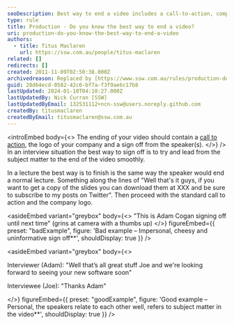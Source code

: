 ```yaml
---
seoDescription: Best way to end a video includes a call-to-action, company logo, and speaker sign-off.
type: rule
title: Production - Do you know the best way to end a video?
uri: production-do-you-know-the-best-way-to-end-a-video
authors:
  - title: Titus Maclaren
    url: https://ssw.com.au/people/titus-maclaren
related: []
redirects: []
created: 2011-11-09T02:50:38.000Z
archivedreason: Replaced by [https://www.ssw.com.au/rules/production-do-you-add-a-call-to-action](/rules/production-do-you-add-a-call-to-action)
guid: 28d64ecd-0582-42c6-bf7a-f3f9ae6c17b8
lastUpdated: 2024-01-10T04:18:27.000Z
lastUpdatedBy: Nick Curran [SSW]
lastUpdatedByEmail: 132531112+ncn-ssw@users.noreply.github.com
createdBy: titusmaclaren
createdByEmail: titusmaclaren@ssw.com.au
---
```


<introEmbed
  body={<>
The ending of your video should contain a [call to action](/production-do-you-add-a-call-to-action), the logo of your company and a sign off from the speaker(s).
  </>}
/>
In an interview situation the best way to sign off is to try and lead from the subject matter to the end of the video smoothly.

In a lecture the best way is to finish is the same way the speaker would end a normal lecture. Something along the lines of "Well that's it guys, if you want to get a copy of the slides you can download them at XXX and be sure to subscribe to my posts on Twitter". Then proceed with the standard call to action and the company logo.

<asideEmbed
  variant="greybox"
  body={<>
    "This is Adam Cogan signing off until next time" (grins at camera with a thumbs up)
  </>}
  figureEmbed={{
    preset: "badExample",
    figure: 'Bad example – Impersonal, cheesy and uninformative sign off\*\*',
    shouldDisplay: true
  }}
/>

<asideEmbed
  variant="greybox"
  body={<>
    
Interviewer (Adam):
"Well that’s all great stuff Joe and we're looking forward to seeing your new software soon"

Interviewee (Joe):
"Thanks Adam"

  </>}
  figureEmbed={{
    preset: "goodExample",
    figure: 'Good example – Personal, the speakers relate to each other well, refers to subject matter in the video\*\*',
    shouldDisplay: true
  }}
/>
